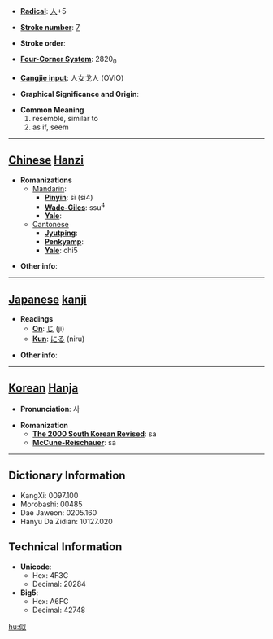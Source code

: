 * '''[[Wiktionary:Chinese radical index| Radical]]''': [[Wiktionary:Chinese radical index 人|人]]+5

* '''[[Wiktionary:Chinese total strokes index|Stroke number]]''': [[Wiktionary:Chinese total strokes index 7|7]]

* '''Stroke order''': 

* '''[[Wiktionary:Chinese four corner index|Four-Corner System]]''': 2820<sub>0</sub>

* '''[[Wiktionary:Chinese Cangjie index|Cangjie input]]''': 人女戈人 (OVIO)

* '''Graphical Significance and Origin''': 

* '''Common Meaning'''
*#resemble, similar to
*# as if, seem


----

== [[Chinese]] [[Hanzi]] ==

* '''Romanizations'''
** [[Mandarin]]:
*** '''[[Pinyin]]''': sì (si4)
*** '''[[Wade-Giles]]''': ssu<sup>4</sup>
*** '''[[Yale]]''': 
**[[Cantonese]]
***'''[[Jyutping]]''':
***'''[[Penkyamp]]''': 
***'''[[Yale]]''': chi5

* '''Other info''': 

----

== [[Japanese]] [[kanji]] ==

* '''Readings'''
** '''[[On]]''': [[じ]] (ji)
** '''[[Kun]]''': [[にる]] (niru)

* '''Other info''':  

----

== [[Korean]] [[Hanja]] ==

* '''Pronunciation''': 사

* '''Romanization'''
** '''[[The 2000 South Korean Revised Romanization|The 2000 South Korean Revised]]''': sa
** '''[[McCune-Reischauer]]''': sa

----

== Dictionary Information ==

* KangXi: 0097.100
* Morobashi: 00485
* Dae Jaweon: 0205.160
* Hanyu Da Zidian: 10127.020

== Technical Information ==

* '''Unicode''':
** Hex: 4F3C
** Decimal: 20284
* '''Big5''':
** Hex: A6FC
** Decimal: 42748

[[hu:似]]